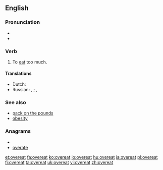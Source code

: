 ==English==

===Pronunciation===
* {{rhymes|iːt}}
* {{IPA|/ˈovəɻit/}}

===Verb===
{{en-verb|overeats|overeating|overate|overeaten}}

# To [[eat]] too much.

====Translations====
* Dutch: {{t+|nl|overeten}}
* Russian: {{t|ru|объедаться|sc=Cyrl|tr=ob"jedát'sja}} {{impf}}, {{t|ru|объесться|sc=Cyrl|tr=ob"jést'sja}} {{pf}}; {{t|ru|переедать|sc=Cyrl|tr=perejedát'}} {{impf}}, {{t|ru|переесть|sc=Cyrl|tr=perejést'}} {{pf}}

===See also===
* [[pack on the pounds]]
* [[obesity]]

===Anagrams===
* {{alphagram|aeeortv}}
* [[overate#English|overate]]

[[et:overeat]]
[[fa:overeat]]
[[ko:overeat]]
[[io:overeat]]
[[hu:overeat]]
[[ja:overeat]]
[[pl:overeat]]
[[fi:overeat]]
[[ta:overeat]]
[[uk:overeat]]
[[vi:overeat]]
[[zh:overeat]]